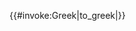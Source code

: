 <includeonly>{{#invoke:Greek|to_greek|{{{1|1}}}}}</includeonly><noinclude>
{{Documentation}}
<!-- Categories go on the /doc subpage, and interwikis go on Wikidata.-->
</noinclude>